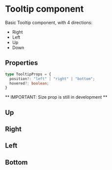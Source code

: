 

<Meta title="Components/Interface/Tooltip/Overview" />

<style>{`

`}</style>

# Tooltip component

Basic Tooltip component, with 4 directions:

 - Right 
 - Left 
 - Up 
 - Down

## Properties

```typescript
type TooltipProps = {
  position?: "left" | "right" | "bottom";
  hovered?: boolean;
}
```

** IMPORTANT: Size prop is still in development **

## Up

<Canvas>
    <Story id="components-interface-tooltip-all-stories--up" />
</Canvas>

## Right

<Canvas>
    <Story id="components-interface-tooltip-all-stories--right" />
</Canvas>

## Left

<Canvas>
    <Story id="components-interface-tooltip-all-stories--left" />
</Canvas>

## Bottom

<Canvas>
    <Story id="components-interface-tooltip-all-stories--bottom" />
</Canvas>


